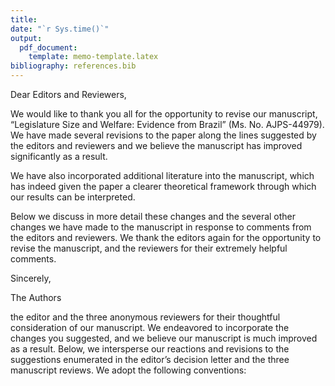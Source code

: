 ```yaml
---
title: 
date: "`r Sys.time()`"
output: 
  pdf_document:
    template: memo-template.latex
bibliography: references.bib 
---
```


\noindent Dear Editors and Reviewers,
\vspace{.5cm}


\noindent We would like to thank you all for the opportunity to revise our
manuscript, "Legislature Size and Welfare: Evidence from Brazil" (Ms. No.
AJPS-44979). We have made several revisions to the paper along the lines
suggested by the editors and reviewers and we believe the manuscript has
improved significantly as a result. 



We have also incorporated additional literature into the manuscript, which has
indeed given the paper a clearer theoretical framework through which our
results can be interpreted.  


Below we discuss in more detail these changes and the several other changes we
have made to the manuscript in response to comments from the editors and
reviewers. We thank the editors again for the opportunity to revise the
manuscript, and the reviewers for their extremely helpful comments.

\vspace{.5cm}
\noindent Sincerely,

\vspace{.2cm}
\noindent The Authors


\newpage

the editor and the three anonymous reviewers for their thoughtful consideration of our manuscript. We endeavored to incorporate the changes you suggested, and we believe our manuscript is much improved as a result. Below, we intersperse our reactions and revisions to the suggestions enumerated in the editor's decision letter and the three manuscript reviews. We adopt the following conventions:

\begin{itemize}
\item Suggestions identified in reviewers' reports are in \textit{italicized text}. We provide direct quotations of their reviewers' reports, lightly edited for clarifications or to conserve space.
\item Our responses to the reviewers' suggestions are in standard text.
\item The specific locations in the manuscript and online Appendix where incorporated
revisions can be found are shown in \textbf{bold text}.
\end{itemize}

\section{Suggestions Raised by Reviewer 1}
\begin{itemize}
\item \textit{Overall the literature review is strong. I would recommend a couple of additions. Include among them is an important work the authors should cite on legislative size and spending and that is \citet{GilliganMatsusaka2001} article entitled "Fiscal Policy, Legislature Size, and Political Parties: Evidence from the First Half of the Twentieth Century." Their findings are relevant for this study and should be referenced. In addition, the recently published book Population and Politics: The Impact of Scale by Gerring and Veenendaal which has a comprehensive analysis of this topic should also be incorporated into the literature review.}

\vspace{.2cm}
We thank reviewer 1 for these two relevant additions. We cite \citet{GilliganMatsusaka2001}'s article \textbf{on page 7:} "Yet, \citet{GilliganMatsusaka2001} finds that in the US legislature size is associated primarily with higher spending on geographically concentrated benefits, such as education and highways."   The Population and Politics book citation is \textbf{on page 6:} "However, legislature size does not \textit{necessarily} assure representativeness" \citep[p. 85]{gerring2020population}.

\vspace{.5cm}

\item \textit{In examining the relationship between legislative size and welfare why were education and health care selected as the independent variables? Was that decision based on data availability or were there another basis for the decision? It is not clear in the text of the manuscript.} 

\vspace{.2cm}
We thank R1 for the opportunity to clarify the selection of these two central variables for our paper. We explain our decision on \textbf{page 17}: "Access to basic education and health care are relevant goals to developing countries. For instance, according to Brazil's 1988 Constitution, municipalities have to spend 25\% of their budget on education and 15\% on health care. Consequently, the Health Ministry Data Service and the Ministry of Education Data Service provide readily available quality data on health care and education."

\vspace{.5cm}

\vspace{.2cm}
\item \textit{The details of the online survey conducted of Brazilian city councilors are lacking. What is the empirical contribution to the study? Beyond the online format what were the other administrative details involved with collecting that data?}

We agree with R1 that we needed to provide more information on the online survey. Therefore, we detailed our procedures in the \textbf{Appendix Section A.14, on pages 22-23}. We also reference it \textbf{on pages 17 and 22 (footnote 13)} in the main article.

\vspace{.5cm}

\item \textit{The models include a dummy variable for the northeast region. What specifically about this region would require adding it to the model. I am generally skeptical about including such a variable particularly since clustered standard errors are being estimated for municipal level. Is there logical reason to control for regional effects here? Very curious modeling decision by the authors.}

\vspace{.2cm}
\textbf{FALTA FAZER: Dummy para a região Nordeste: estimar os modelos sem a dummy e reportar este resultado no artigo. Corrigir as menções aos coeficientes caso eles mudem. Colocar as regressões com a dummy no apêndice.}

\vspace{.5cm}

\end{itemize}
\section{Suggestions Raised by Reviewer 2}
\begin{itemize}
\item \textit{One minor issue for the author(s) to consider in future research: on p. 14 the paper states, "On average, municipal taxes account for only 5\% of the local budgets, while mandatory transfers from state and federal governments correspond to the remaining 95\%. This reduces the ability of municipal legislators to effectively increase local spending, which makes improvements in local services dependent only on the composition of their local investments." There is an alternative mechanism that the author(s) has not considered and that has been shown to work in resource allocations to municipalities in Japan under similar circumstances. A recent paper by \citet{catalinac2020tournament} tests a formal model in which variance in centrally-provided local municipality resources is a function of a tournament among municipalities within a larger legislative district. Perhaps future research might compare the impact of the tournament structure with the local city council effects in Brazil as studied here.}

\vspace{.2cm}
We agree with R2 that testing the proposed mechanism is an extremely exciting project for a follow-up article. In our \textbf{conclusion, on page 29,} we write: "Future research should also evaluate whether an extra-legislator is helping the mayor in her competition for state or federal transfers, as proposed by \citet{catalinac2020tournament}."

\vspace{.5cm}

\end{itemize}
\section{Suggestions Raised by Reviewer 3}
\begin{itemize}
\item \textit{The central story rests on some assumptions that I would like to see justified. Do mayor's generally want to spend more, and the city council holds them back? Why? I wonder about this assumption. Why does increasing the size of the city council usually result in pro-mayor additions? Under what conditions might increasing the size of the council bring in more diverse viewpoints or more polarized policy stances? What role is partisanship playing? It seems like it is mainly a proxy for agreement between councilors and the mayor, but do different parties have strongly different policy preferences? Does that matter for the results presented here?}

\vspace{.2cm}
\textbf{FALTA COMPLETAR:} We collapse two paragraphs from R3 since they speak to core topics in our paper. \textbf{In the Appendix Table XXX, on page XXX,} we show that an extra-legislator usually does not increase the municipal spending significantly. Therefore, our results speak more about the allocation of resources than on public spending. \textbf{On page 15, in the Background on the Brazilian Case Section,} we clarify why increasing the city council size usually results in a pro-mayor legislator. "Additionally, Brazil's formula for apportioning legislative seats (a combination of the Hara quota and the D'Hondt method) is an obstacle to small parties or coalitions attaining the electoral quotient that might give them a legislative seat. As a result, they often ally with larger coalitions so that they can reach the electoral quotient \citep[p. 68]{Ames2001}. Being a central political figure in the municipality, often the mayor is also a member of the most voted coalition." See also \textbf{footnote 12, on page 21-22.} Unfortunately, we could not find evidence that an extra-legislator improves descriptive representation in the city council, for instance, more female or non-white legislators \textbf{(see Table 4).} Finally, \textbf{in the Appendix, on page XX,} we show that the mayors' party is not driving the results. 

\vspace{.5cm}

\item \textit{I wonder about the scope conditions. The evidence for the patterns presented from Brazil are very convincing, but I'd like to see more discussion of why these patterns hold in Brazil and how they might be different/ similar elsewhere.}

\vspace{.2cm}
We acknowledge that the external validity of our findings might be conditional on the contextual characteristics of our study. \textbf{On page 6-7,} we acknowledge that "since the seminal paper by \citet{Weingastetal1981}, 30 papers have systematically tested the effects of legislature size on government spending. Of these papers, only \citet{lewis2019legislature} investigates its effects on welfare, showing that larger legislatures have a negative welfare effect. \citet{frey2021legislature} analyses the Brazilian case after the 2009 legislature size change and finds a null effect in service provision from 2012 to 2016. Yet, \citet{GilliganMatsusaka2001} finds that in the US legislature size is associated primarily with higher spending on geographically concentrated benefits, such as education and highways. These results suggest that the legislature size and welfare nexus needs a dedicated theoretical and empirical assessment."
Additionally, \textbf{in the Discussion Section, on page 29,} we write about the implications of our findings beyond Brazil. In this paragraph, we added the following new sentence: "As a caveat, our results might not be externally valid under different institutional norms (e.g., election rules or methods to allocating legislative seats) or at other governmental levels (federal or state). The findings presented here might also not be linear, since the impact of an extra-legislator should be heterogeneous depending upon the size of different legislatures or jurisdictions."

\vspace{.5cm}


\end{itemize}


